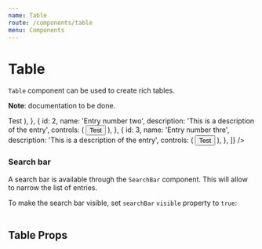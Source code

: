 ```yaml
---
name: Table
route: /components/table
menu: Components
---
```





<Meta title="Components/Table" component={Table} />

# Table

`Table` component can be used to create rich tables.

**Note**: documentation to be done.

<Playground>
    <div className="storybook-container p-b-20">
        <Table
            columns={[
                { prop: 'id', title: 'ID', width: '100px' },
                { prop: 'description', title: 'Description' },
                { prop: 'controls' },
            ]}
            entries={[
                {
                    id: 1,
                    name: 'Entry number one',
                    description: 'This is a description of the entry',
                    controls: (
                        <Button size="smaller" mean="primary">
                            Test
                        </Button>
                    ),
                },
                {
                    id: 2,
                    name: 'Entry number two',
                    description: 'This is a description of the entry',
                    controls: (
                        <Button size="smaller" mean="primary">
                            Test
                        </Button>
                    ),
                },
                {
                    id: 3,
                    name: 'Entry number thre',
                    description: 'This is a description of the entry',
                    controls: (
                        <Button size="smaller" mean="primary">
                            Test
                        </Button>
                    ),
                },
            ]}
        />
    </div>
</Playground>

### Search bar

A search bar is available through the `SearchBar` component. This will allow to narrow the list of entries.

To make the search bar visible, set `searchBar` `visible` property to `true`:

<Playground>
    <div className="storybook-container">
        <Table
            searchBar={{ visible: true }}
            columns={[
                { prop: 'id', title: 'ID', width: '100px' },
                { prop: 'name', title: 'Name' },
                { prop: 'group', title: 'Group' },
            ]}
            entries={[
                { id: 1, name: 'first entry', group: 'group 1' },
                { id: 2, name: 'second entry', group: 'group 2' },
                { id: 3, name: 'third entry', group: 'group 1' },
                { id: 4, name: 'fourth entry', group: 'group 1' },
                { id: 5, name: 'fifth entry', group: 'group 3' },
                { id: 6, name: 'sixth entry', group: 'group 1' },
                { id: 7, name: 'seventh entry', group: 'group 2' },
            ]}
        />
    </div>
</Playground>

## Table Props

<Props of={Table} />

